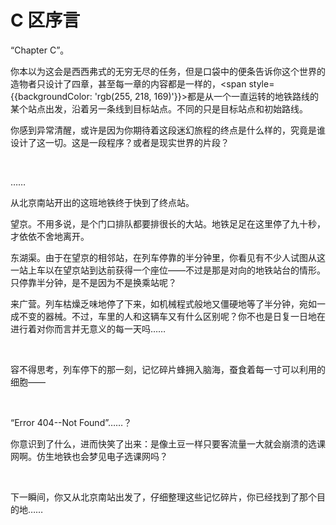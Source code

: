 # C 区序言

<div style={{color: `rgb(171, 25, 66)`}}>
“Chapter C”。

你本以为这会是西西弗式的无穷无尽的任务，但是口袋中的便条告诉你这个世界的造物者只设计了四章，甚至每一章的内容都是一样的，<span style={{backgroundColor: 'rgb(255, 218, 169)'}}>都是从一个一直运转的地铁路线的某个站点出发，沿着另一条线到目标站点</span>。不同的只是目标站点和初始路线。

你感到异常清醒，或许是因为你期待着这段迷幻旅程的终点是什么样的，究竟是谁设计了这一切。这是一段程序？或者是现实世界的片段？

<br />

……

从北京南站开出的这班地铁终于快到了终点站。

望京。不用多说，是个门口排队都要排很长的大站。地铁足足在这里停了九十秒，才依依不舍地离开。

东湖渠。由于在望京的相邻站，在列车停靠的半分钟里，你看见有不少人试图从这一站上车以在望京站到达前获得一个座位——不过是那是对向的地铁站台的情形。只停靠半分钟，是不是因为不是换乘站呢？

来广营。列车枯燥乏味地停了下来，如机械程式般地又僵硬地等了半分钟，宛如一成不变的器械。不过，车里的人和这辆车又有什么区别呢？你不也是日复一日地在进行着对你而言并无意义的每一天吗……

<br />

容不得思考，列车停下的那一刻，记忆碎片蜂拥入脑海，蚕食着每一寸可以利用的细胞——

<br />

“Error 404--Not Found”……？

你意识到了什么，进而快笑了出来：是像土豆一样只要客流量一大就会崩溃的选课网啊。仿生地铁也会梦见电子选课网吗？

<br />

下一瞬间，你又从北京南站出发了，仔细整理这些记忆碎片，你已经找到了那个目的地……

</div>
